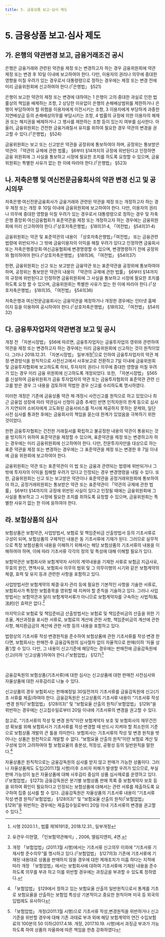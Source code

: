 ```yaml
---
title: 5. 금융상품 보고·심사 제도
---
```


# 5. 금융상품 보고·심사 제도

## 가. 은행의 약관변경 보고, 금융거래조건 공시

은행은 금융거래와 관련된 약관을 제정 또는 변경하고자 하는 경우 금융위원회에 약관 제정 또는 변경 후 10일 이내에 보고하여야 한다. 다만, 이용자의 권리나 의무에 중대한 영향을 미칠 우려가 있는 경우로서 대통령령으로 정하는 경우에는 제정 또는 변경 전에 미리 금융위원회에 신고하여야 한다.(「은행법」 §521)

은행이 보고한 약관의 제정 또는 변경에 대하여는 1 은행이 고의·중대한 과실로 인한 법률상의 책임을 배제하는 조항, 2 상당한 이유없이 은행의 손해배상범위를 제한하거나 은행이 부담하여야 할 위험을 이용자에게 이전시키는 조항, 3 이용자에게 부당하게 과중한 지연배상금 등의 손해배상의무를 부담시키는 조항, 4 법률의 규정에 의한 이용자의 해제권 또는 해지권을 배제하거나 그 행사를 제한하는 조항 등이 있는지 여부를 심사한다. 아울러, 금융위원회는 건전한 금융거래질서 유지를 위하여 필요한 경우 약관의 변경을 권고할 수 있다.(「은행법」 §524)

금융위원회는 보고 또는 신고받은 약관을 공정위에 통보하여야 하며, 공정위는 통보받은 약관이 「약관의 규제에 관한 법률」 §6부터 §14까지의 규정에 위반된다고 인정하면 금융 위원회에 그 사실을 통보하고 시정에 필요한 조치를 하도록 요청할 수 있으며, 금융위원회는 특별한 사유가 없는 한 이에 따라야 한다.(「은행법」 §523)

## 나. 저축은행 및 여신전문금융회사의 약관 변경 신고 및 공시의무
저축은행·여신전문금융회사가 금융거래와 관련된 약관을 제정 또는 개정하고자 하는 경우 제정 또는 개정 후 10일 이내에 금융위원회에 보고하여야 한다. 다만, 이용자의 권리나 의무에 중대한 영향을 미칠 우려가 있는 경우로서 대통령령으로 정하는 경우 및 저축은행 중앙회·여신금융협회가 표준약관을 제정 또는 개정하고자 하는 경우에는 금융위원회에 미리 신고하여야 한다.(「상호저축은행법」 §18의31·4, 「여전법」 §54의31·4)

금융위원회는 약관 및 표준약관의 내용이 「상호저축은행법」·「여전법」 또는 금융관련 법령에 위반되거나 그 밖에 금융이용자의 이익을 해칠 우려가 있다고 인정하면 금융회사 또는 저축은행중앙회·여신금융협회에 변경명령할 수 있으며, 변경명령하기 전에 공정위와 협의하여야 한다.(「상호저축은행법」 §18의36, 「여전법」 §54의37)

한편, 금융위원회는 신고 또는 보고받은 금융약관 또는 표준약관을 공정위에 통보하여야 하며, 공정위는 통보받은 약관의 내용이 「약관의 규제에 관한 법률」 §6부터 §14까지의 규정에 위반된다고 인정하면 금융위원회에 그 사실을 통보하고 시정에 필요한 조치를 하도록 요청 할 수 있으며, 금융위원회는 특별한 사유가 없는 한 이에 따라야 한다.(「상호저축은행법」 §18의35, 「여전법」 §54의36)

저축은행과 여신전문금융회사는 금융약관을 제정하거나 개정한 경우에는 인터넷 홈페이지 등을 이용하여 공시하여야 한다.(「상호저축은행법」 §18의32, 「여전법」 §54의32)

## 다. 금융투자업자의 약관변경 보고 및 공시

개정 전 「자본시장법」 §56에 따르면, 금융투자업자는 금융투자업의 영위와 관련하여 약관을 제정 또는 변경하고자 하는 경우에는 미리 금융위원회에 신고하는 것이 원칙이었다. 그러나 2018.12.31. 「자본시장법」 일부개정[^1]으로 인하여 금융투자업자의 약관 제정·변경방식을 원칙적으로 사전신고에서 사후보고로 전환하고 7일 이내에 금융위원회 및 금융투자협회에 보고하도록 하되, 투자자의 권리나 의무에 중대한 영향을 미칠 우려가 있는 경우 미리 금융 위원회에 신고하도록 개정되었다. 또한, 「자본시장법」 §565를 신설하여 금융위원회가 금융 투자업자의 약관 또는 금융투자협회의 표준약관 관련 신고를 받은 경우 그 내용을 검토하여 적법한 경우 신고를 수리하도록 명시하였다.

이러한 개정은 기존에 금융상품 약관 제·개정시 사전신고를 원칙으로 하고 있었으나 최근 금융업 성장에 따라 약관심사 신청이 급증 추세인 반면 인적자원의 한계 등으로 심사가 지연되어 소비자에게 고도화된 금융서비스를 적시에 제공하지 못하는 문제와, 일단 사전 심사를 통과한 후에는 금융회사의 책임을 묻는데 한계가 있었음을 극복하기 위한 것이었다.

한편 금융투자협회는 건전한 거래질서를 확립하고 불공정한 내용의 약관이 통용되는 것을 방지하기 위하여 표준약관을 제정할 수 있으며, 표준약관을 제정 또는 변경하고자 하는 경우에는 미리 금융위원회에 신고하여야 한다. 다만, 전문투자자만을 대상으로 하는 표준 약관을 제정 또는 변경하는 경우에는 그 표준약관을 제정 또는 변경한 후 7일 이내에 금융 위원회에 보고하여야 한다.

금융위원회는 약관 또는 표준약관이 이 법 또는 금융과 관련되는 법령에 위반되거나 그 밖에 투자자의 이익을 침해할 우려가 있다고 인정되는 경우 변경명령을 내릴 수 있다. 또한, 금융위원회는 신고 또는 보고받은 약관이나 표준약관을 공정거래위원회에 통보하여야 하고, 공정거래위원회는 통보받은 약관 또는 표준약관이 「약관의 규제에 관한 법률」 §6부터 §14까지의 규정에 위반된 사실이 있다고 인정될 때에는 금융위원회에 그 사실을 통보하고 그 시정에 필요한 조치를 취하도록 요청할 수 있으며, 금융위원회는 특별한 사유가 없는 한 이에 응하여야 한다.

[^1]: 시행 2020.1.1., 법률 제16191호, 2018.12.31., 일부개정

## 라. 보험상품의 심사
보험상품은 보험약관, 사업방법서, 보험료 및 책임준비금 산출방법서 등의 기초서류로 구성이 되며, 보험상품의 구체적인 내용은 동 기초서류에 기재가 된다. 그러므로 실무적으로 특정 보험상품의 내용을 이해하기 위해서는 해당 보험상품의 기초서류의 내용을 이해하여야 하며, 이에 따라 기초서류 각각의 정의 및 특성에 대해 이해할 필요가 있다.

보험약관은 보험회사와 보험계약자 사이의 계약내용을 기재한 서류로 보험금 지급사유, 무효의 원인, 면책사유, 보험회사 의무의 범위 및 그 의무이행의 시기와 같은 보험계약의 체결, 효력 및 유지 등과 관련한 사항을 포함하고 있다.

사업방법서란 보험계약의 체결·유지·관리 등에 필요한 기본적인 사항을 기술한 서류로, 보험회사가 특정한 보험종목을 영위할 때 지켜야 할 준칙을 기술하고 있다. 그러나 사업 방법서는 보험약관과 달리 보험계약서류가 아니므로 보험계약자를 구속하는 사법적(私法的)인 효력은 없다.[^2]

마지막으로 보험료 및 책임준비금 산출방법서는 보험료 및 책임준비금의 산출을 위한 기초율, 계산과정을 표시한 서류로, 보험료의 계산에 관한 사항, 책임준비금의 계산에 관한 사항, 해지환급금의 계산에 관한 사항 등의 내용을 포함하고 있다.

법령상의 기초서류 작성·변경원칙을 준수하여 보험상품에 관한 기초서류를 작성·변경 한다면, 보험회사는 판매전·후 금융감독원의 심사절차 없이 자율적으로 판매(이하 ‘자율 상품’)할 수 있다. 다만, 그 내용이 신고기준에 해당하는 경우에는 판매전에 금융감독원에 신고(이하 ‘신고상품’)하여야 한다.(「보험업법」 §127)[^3]

[^2]: 유관우·이현열, 「인보험약관해석」, 2006, 엘림지앤피, 4면.
[^3]: 개정 「보헙업법」(2011.1월 시행)에서는 기초서류 신고의무 이외에 “기초서류 기재사항 준수의무”를 명시하고 있다.(「보험업법」 §127의3) 기존에 기초서류에 기재된 내용대로 상품을 판매하지 않을 경우에 대한 제재조치가 미흡 하다는 지적에 따라 개정 「보험업법」에서는 보험회사에 대하여 기초서류에 기재된 내용을 준수하도록 의무를 부과 하고 이를 위반할 경우에는 과징금을 부과할 수 있도록 정하였다.

<CenterImg src ="/fs/3250_1.png" /><br/>

금융감독원의 보험상품(기초서류)에 대한 심사는 신고상품에 대한 판매전 사전심사와 자율상품에 대한 사후감리로 나눌 수 있다.

신고상품의 경우 보험회사는 판매예정일 30일전까지 기초서류를 금융감독원에 신고(기초 서류를 제출)하여야 한다. 금융감독원은 신고상품의 기초서류 내용이 “기초서류 작성·변경 원칙(「보험업법」 §128의3)” 및 “보험요율 산출의 원칙(「보험업법」 §129)”을 위반하는 경우에는 신고접수일로부터 20일 이내에 기초서류의 변경을 권고할 수 있다.

참고로, “기초서류의 작성 및 변경 원칙”이란 보험계약자 보호 및 보험회사의 재무건전성 확보를 위해 보험회사가 기초서류를 작성·변경할 때 반드시 지켜야 할 최소한의 기준으로 보험상품 개발의 큰 틀을 의미한다. 보험회사는 기초서류의 작성 및 변경 원칙을 벗어나는 상품은 원천적으로 개발할 수 없다. “보험요율 산출의 원칙”이란 보험료 계산 및 구성에 있어 고려하여야 할 보험요율의 충분성, 적정성, 공평성 등의 일반원칙을 말한다.[^4]

자율상품은 원칙적으로는 금융감독원의 심사를 받지 않고 판매가 가능한 상품이다. 그러나 자율상품제도 도입(2011.1월 시행)이후 소비자 피해가 발생할 우려가 있으므로, 부실판매 가능성이 높은 자율상품에 대해 사후감리 중심의 상품 심사제로를 운영하고 있다.(「보험업법」 §1273) 금융감독원은 분기별 보험상품 판매 목록 중 보험계약자 보호 등을 위하여 확인이 필요하다고 인정되는 보험상품에 대해서는 관련 서류를 제출하도록 요구하여 집중 심사를 할 수 있다. 금융감독원은 자율상품의 기초서류 내용이 “기초서류 작성·변경 원칙(「보험업법」 §128의3)” 및 “보험요율 산출의 원칙(「보험업법」 §129)”을 위반하는 경우에는 제출접수일로부터 20일 이내 기초서류의 변경을 권고할 수 있다.[^5]

[^4]: 「보험업법」 §129에서 정하고 있는 보험요율 산출의 일반원칙으로서 통계를 기초로 보험요율을 산출하는 보험업 특성상 기본적이고 중요한 원칙이며 미국 등 외국의 입법례도 유사하다
[^5]: 「보험업법」 개정(2011.1월 시행)으로 기초서류 작성,변경원칙을 위반하거나 신고기준을 위반할 경우에 대해 기존 과태료 부과 외에 해당 보험계약의 연간 수입보험료의 100분의 50 이하(2017.4.18. 개정, 2017.10.19. 시행)에서 과징금 부과가 가능하도록 하여 상품의 자율화에 따른 책임을 한층 강화하였다
